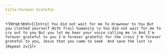 ```yaml
---
title:Forever Grateful
---
```



<Verse text={`
[Intro]
You did not wait for me
To drawnear to You
But you clothed yourself
With frail humanity
\n
You did not wait for me
To cry out to you
But you let me hear your voice calling me
\n
And I'm forever grateful to you
I'm forever grateful for the cross
I'm forever grateful to you, Jesus
that you came to seek 
And save the lost
\n
[Repeat 2x]
`}/>
